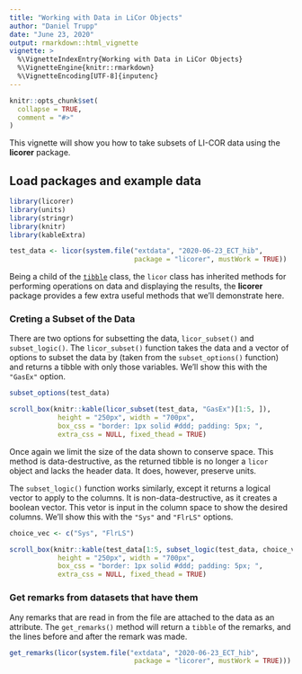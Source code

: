 ```yaml
---
title: "Working with Data in LiCor Objects"
author: "Daniel Trupp"
date: "June 23, 2020"
output: rmarkdown::html_vignette
vignette: >
  %\VignetteIndexEntry{Working with Data in LiCor Objects}
  %\VignetteEngine{knitr::rmarkdown}
  %\VignetteEncoding[UTF-8]{inputenc}
---
```


```r
knitr::opts_chunk$set(
  collapse = TRUE,
  comment = "#>"
)
```

This vignette will show you how to take subsets of LI-COR data using the **licorer** package.

## Load packages and example data

```r
library(licorer)
library(units)
library(stringr)
library(knitr)
library(kableExtra)

test_data <- licor(system.file("extdata", "2020-06-23_ECT_hib", 
                               package = "licorer", mustWork = TRUE))

```

Being a child of the [`tibble`](https://tibble.tidyverse.org/) class, the `licor` class has inherited methods for performing operations on data and displaying the results, the **licorer** package provides a few extra useful methods that we'll demonstrate here.

### Creting a Subset of the Data

There are two options for subsetting the data, `licor_subset()` and `subset_logic()`. The `licor_subset()` function takes the data and a vector of options to subset the data by (taken from the `subset_options()` function) and returns a tibble with only those variables. We'll show this with the `"GasEx"` option.

```r
subset_options(test_data)

scroll_box(knitr::kable(licor_subset(test_data, "GasEx")[1:5, ]),
            height = "250px", width = "700px", 
            box_css = "border: 1px solid #ddd; padding: 5px; ", 
            extra_css = NULL, fixed_thead = TRUE)
```

Once again we limit the size of the data shown to conserve space. This method is 
data-destructive, as the returned tibble is no longer a `licor` object and
lacks the header data. It does, however, preserve units.

The `subset_logic()` function works similarly, except it returns a logical vector to apply to the columns. It is non-data-destructive, as it creates a boolean vector. This vetor is input in the column space to show the desired columns. We'll show this with the `"Sys"` and `"FlrLS"` options.

```r
choice_vec <- c("Sys", "FlrLS")

scroll_box(knitr::kable(test_data[1:5, subset_logic(test_data, choice_vec)]),
            height = "250px", width = "700px", 
            box_css = "border: 1px solid #ddd; padding: 5px; ", 
            extra_css = NULL, fixed_thead = TRUE)
```

### Get remarks from datasets that have them

Any remarks that are read in from the file are attached to the data as an attribute. The `get_remarks()` method will return a `tibble` of the remarks, and the lines before and after the remark was made.

``` r
get_remarks(licor(system.file("extdata", "2020-06-23_ECT_hib", 
                               package = "licorer", mustWork = TRUE)))

```
